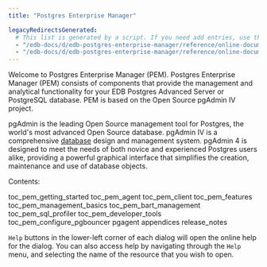 ```yaml
---
title: "Postgres Enterprise Manager"

legacyRedirectsGenerated:
  # This list is generated by a script. If you need add entries, use the `legacyRedirects` key.
  - "/edb-docs/d/edb-postgres-enterprise-manager/reference/online-documentation/8.0/genindex.html"
  - "/edb-docs/d/edb-postgres-enterprise-manager/reference/online-documentation/8.0/index.html"
---
```


Welcome to Postgres Enterprise Manager (PEM). Postgres Enterprise Manager (PEM) consists of components that provide the management and analytical functionality for your EDB Postgres Advanced Server or PostgreSQL database. PEM is based on the Open Source pgAdmin IV project.

pgAdmin is the leading Open Source management tool for Postgres, the world's most advanced Open Source database. pgAdmin IV is a comprehensive [database](http://www.postgresql.org) design and management system. pgAdmin 4 is designed to meet the needs of both novice and experienced Postgres users alike, providing a powerful graphical interface that simplifies the creation, maintenance and use of database objects.

Contents:

<div class="toctree">

toc_pem_getting_started toc_pem_agent toc_pem_client toc_pem_features toc_pem_management_basics toc_pem_bart_management toc_pem_sql_profiler toc_pem_developer_tools toc_pem_configure_pgbouncer pgagent appendices release_notes

</div>

`Help` buttons in the lower-left corner of each dialog will open the online help for the dialog. You can also access help by navigating through the `Help` menu, and selecting the name of the resource that you wish to open.
